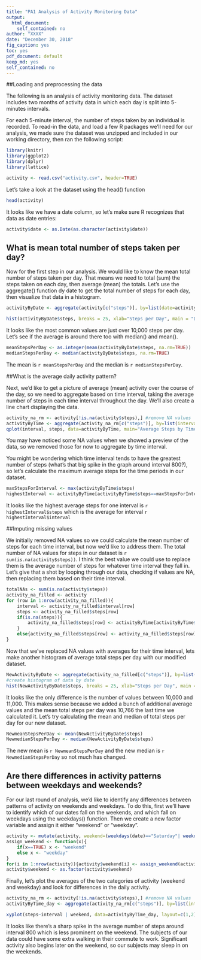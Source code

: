 ```yaml
---
title: "PA1 Analysis of Activity Monitoring Data"
output: 
  html_document: 
    self_contained: no
author: "XXXX"
date: "December 30, 2018"
fig_caption: yes
toc: yes
pdf_document: default
keep_md: yes
self_contained: no
---
```


##Loading and preprocessing the data

The following is an analysis of activity monitoring data. The dataset includes two months of activity data in which each day is split into 5-minutes intervals. 

For each 5-minute interval, the number of steps taken by an individual is recorded. To read-in the data, and load a few R packages we'll need for our analysis, we made sure the dataset was unzipped and included in our working directory, then ran the following script:
```r
library(knitr)
library(ggplot2)
library(dplyr)
library(lattice)

activity <- read.csv("activity.csv", header=TRUE)
```
Let's take a look at the dataset using the head() function
```r
head(activity)
```

It looks like we have a date column, so let's make sure R recognizes that data as date entries:
```r
activity$date <- as.Date(as.character(activity$date))
```
## What is mean total number of steps taken per day?

Now for the first step in our analysis. We would like to know the mean total number of steps taken per day. That means we need to total (sum) the steps taken on each day, then average (mean) the totals. Let's use the aggregate() function dy date to get the total number of steps for each day, then visualize that data in a histogram.

```r
activityByDate <- aggregate(activity[c("steps")], by=list(date=activity$date), sum)
```
```r
hist(activityByDate$steps, breaks = 25, xlab="Steps per Day", main = "Distribution of Steps per Day", col="blue")
```

It looks like the most common values are just over 10,000 steps per day. Let's see if the average is around there too with median() and mean().

```r
meanStepsPerDay <- as.integer(mean(activityByDate$steps, na.rm=TRUE))
medianStepsPerDay <- median(activityByDate$steps, na.rm=TRUE)
```

The mean is `r meanStepsPerDay` and the median is `r medianStepsPerDay`. 

##What is the average daily activity pattern?

Next, we'd like to get a picture of average (mean) activity over the course of the day, so we need to aggregate based on time interval, taking the average number of steps in each time interval throughout the day. We'll also create a line chart displaying the data.

```r
activity_na_rm <- activity[!is.na(activity$steps),] #remove NA values
activityByTime <- aggregate(activity_na_rm[c("steps")], by=list(interval=activity_na_rm$interval), mean, na.action=na.omit)
qplot(interval, steps, data=activityByTime, main="Average Steps by Time Interval") +geom_line(color="blue")
```

You may have noticed some NA values when we showed a preview of the data, so we removed those for now to aggregate by time interval. 

You might be wondering which time interval tends to have the greatest number of steps (what's that big spike in the graph around interval 800?), so let's calculate the maximum average steps for the time periods in our dataset.

```r
maxStepsForInterval <- max(activityByTime$steps)
highestInterval <- activityByTime[activityByTime$steps==maxStepsForInterval,]
```
It looks like the highest average steps for one interval is `r highestInterval$steps` which is the average for interval `r highestInterval$interval`

##Imputing missing values

We initially removed NA values so we could calculate the mean number of steps for each time interval, but now we'd like to address them. The total number of NA values for steps in our dataset is `r sum(is.na(activity$steps))`. I think the best value we could use to replace them is the average number of steps for whatever time interval they fall in. Let's give that a shot by looping through our data, checking if values are NA, then replacing them based on their time interval.

```r
totalNAs <- sum(is.na(activity$steps))
activity_na_filled <- activity
for (row in 1:nrow(activity_na_filled)){
    interval <- activity_na_filled$interval[row]
    steps <- activity_na_filled$steps[row]
    if(is.na(steps)){
        activity_na_filled$steps[row] <- activityByTime[activityByTime$interval==interval,]$steps
    }
    else{activity_na_filled$steps[row] <- activity_na_filled$steps[row]}
}

```

Now that we've replaced NA values with averages for their time interval, lets make another histogram of average total steps per day with our modified dataset. 

```r
NewActivityByDate <- aggregate(activity_na_filled[c("steps")], by=list(date=activity_na_filled$date), sum)
#create histogram of data by date
hist(NewActivityByDate$steps, breaks = 25, xlab="Steps per Day", main = "New Distribution of Steps per Day", col="blue")
```

It looks like the only difference is the number of values between 10,000 and 11,000. This makes sense because we added a bunch of additional average values and the mean total steps per day was 10,766 the last time we calculated it. Let's try calculating the mean and median of total steps per day for our new dataset.

```r
NewmeanStepsPerDay <- mean(NewActivityByDate$steps)
NewmedianStepsPerDay <- median(NewActivityByDate$steps)
```

The new mean is `r NewmeanStepsPerDay` and the new median is `r NewmedianStepsPerDay` so not much has changed.

## Are there differences in activity patterns between weekdays and weekends?

For our last round of analysis, we'd like to identify any differences between patterns of activity on weekends and weekdays. To do this, first we'll have to identify which of our dates fall on the weekends, and which fall on weekdays using the weekdays() function. Then we create a new factor variable and assign it either "weekend" or "weekday".

```r
activity <- mutate(activity, weekend=(weekdays(date)=="Saturday"| weekdays(date)=="Sunday"))
assign_weekend <- function(x){
    if(x==TRUE) x <- "weekend"
    else x <- "weekday"
}
for(i in 1:nrow(activity)){activity$weekend[i] <- assign_weekend(activity$weekend[i])}
activity$weekend <- as.factor(activity$weekend)
```

Finally, let's plot the averages of the two categories of activity (weekend and weekday) and look for differences in the daily activity.

```r
activity_na_rm <- activity[!is.na(activity$steps),] #remove NA values
activityByTime_day <- aggregate(activity_na_rm[c("steps")], by=list(interval=activity_na_rm$interval, weekend=activity_na_rm$weekend), mean, na.action=na.omit)

xyplot(steps~interval | weekend, data=activityByTime_day, layout=c(1,2), type="l")
```

It looks like there's a sharp spike in the average number of steps around interval 800 which is less prominent on the weekend. The subjects of our data could have some extra walking in their commute to work. Significant activity also begins later on the weekend, so our subjects may sleep in on the weekends.
